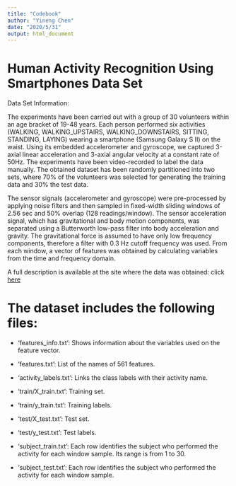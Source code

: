 ```yaml
---
title: "Codebook"
author: "Yineng Chen"
date: "2020/5/31"
output: html_document
---
```


# Human Activity Recognition Using Smartphones Data Set

Data Set Information:

The experiments have been carried out with a group of 30 volunteers within an age bracket of 19-48 years. Each person performed six activities (WALKING, WALKING_UPSTAIRS, WALKING_DOWNSTAIRS, SITTING, STANDING, LAYING) wearing a smartphone (Samsung Galaxy S II) on the waist. Using its embedded accelerometer and gyroscope, we captured 3-axial linear acceleration and 3-axial angular velocity at a constant rate of 50Hz. The experiments have been video-recorded to label the data manually. The obtained dataset has been randomly partitioned into two sets, where 70% of the volunteers was selected for generating the training data and 30% the test data. 

The sensor signals (accelerometer and gyroscope) were pre-processed by applying noise filters and then sampled in fixed-width sliding windows of 2.56 sec and 50% overlap (128 readings/window). The sensor acceleration signal, which has gravitational and body motion components, was separated using a Butterworth low-pass filter into body acceleration and gravity. The gravitational force is assumed to have only low frequency components, therefore a filter with 0.3 Hz cutoff frequency was used. From each window, a vector of features was obtained by calculating variables from the time and frequency domain. 

A full description is available at the site where the data was obtained: click [here](http://archive.ics.uci.edu/ml/datasets/Human+Activity+Recognition+Using+Smartphones)


The dataset includes the following files:
=========================================


- 'features_info.txt': Shows information about the variables used on the feature vector.

- 'features.txt': List of the names of 561 features.

- 'activity_labels.txt': Links the class labels with their activity name.

- 'train/X_train.txt': Training set.

- 'train/y_train.txt': Training labels.

- 'test/X_test.txt': Test set.

- 'test/y_test.txt': Test labels.

- 'subject_train.txt': Each row identifies the subject who performed the activity for each window sample. Its range is from 1 to 30. 

- 'subject_test.txt': Each row identifies the subject who performed the activity for each window sample.

